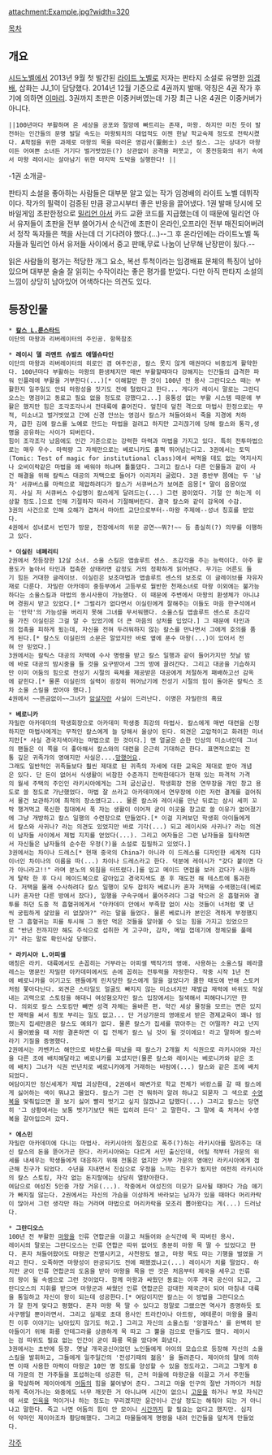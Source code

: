 attachment:Example.jpg?width=320

[[목차]]

== 개요 ==
[[시드노벨]]에서 2013년 9월 첫 발간된 [[라이트 노벨]]로 저자는 판타지 소설로 유명한 [[임경배]], 삽화는 JJ_1이 담당했다. 2014년 12월 기준으로 4권까지 발매. 약칭은 4권 작가 후기에 의하면 [[이마리]]. 3권까지 초판은 이중커버였는데 가장 최근 나온 4권은 이중커버가 아니다.

 ||100년마다 부활하며 온 세상을 공포와 절망에 빠트리는 존재, 마왕. 하지만 미친 듯이 발전하는 인간들의 문명 발달 속도는 마왕퇴치의 대업적도 이젠 한낱 학교숙제 정도로 전락시켰다. A학점을 위한 과제로 마왕의 목을 따러온 영검사(靈劍士) 소년 칼스. 그는 상대가 마왕이든 어여쁜 소녀든 거기다 벌거벗었든(?) 상관없이 공격을 퍼붓고, 이 풍전등화의 위기 속에서 마왕 레이시는 살아남기 위한 마지막 도박을 실행한다! ||
-1권 소개글-

판타지 소설을 좋아하는 사람들은 대부분 알고 있는 작가 임경배의 라이트 노벨 데뷔작이다. 작가의 필력이 검증된 만큼 광고시부터 좋은 반응을 끌어냈다. 1권 발매 당시에 모바일게임 초판한정으로 [[밀리언 아서]] 카드 교환 코드를 지급했는데 이 때문에 밀리언 아서 유저들이 초판을 전부 쓸어가서 순식간에 초판이 온라인,오프라인 전부 매진되어버려서 정작 독자들은 책을 사는데 더 기다려야 했다.(...)--그 후 온라인에는 라이트노벨 독자들과 밀리언 아서 유저들 사이에서 중고 판매,무료 나눔이 난무해 난장판이 됬다.--

읽은 사람들의 평가는 적당한 개그 요소, 복선 투척이라는 임경배표 문체의 특징이 남아있으며 대부분 술술 잘 읽히는 수작이라는 좋은 평가를 받았다. 다만 아직 판타지 소설의 느낌이 상당히 남아있어 어색하다는 의견도 있다. 

== 등장인물 ==

 * '''[[칼스 L.룬스타드]]'''
 이단의 마왕과 리버레이터의 주인공. 항목참조

 * '''레이시 델 라멘트 슈발츠 에델슈타인'''
 이단의 마왕과 리버레이터의 히로인 겸 여주인공, 칼스 못지 않게 매권마다 비중있게 활약한다. 100년마다 부활하는 마왕의 환생체지만 매번 부활할때마다 강해지는 인간들의 급격한 파워 인플레에 부활을 거부한다(...)[* 이해할만 한 것이 100년 전 용사 그란디오스 때는 부활한지 일주일도 안되 마왕성을 짓기도 전에 털렸다고 한다... 게다가 레이시 말로는 그란디오스는 명검이고 동료고 필요 없을 정도로 강했다고...] 융통성 없는 부활 시스템 때문에 부활은 했지만 힘은 조각조각나서 전대륙에 흩어진다. 엎친데 덮친 격으로 마법사 한정으로는 무적, 미소녀고 벌거벗었고 간에 신경 안쓰는 영검사 칼스가 쳐들어와서 죽을 지경에 처하자, 급한 김에 칼스를 노예로 만드는 마법을 걸려고 하지만 고리끊기에 당해 칼스와 통각,생명을 공유하는 사이가 되버린다.
 힘이 조각조각 났음에도 인간 기준으로는 강력한 마력과 마법을 가지고 있다. 특히 전투마법으로는 매우 우수. 마력량 그 자체만으로는 베로니카도 훌쩍 뛰어넘는다고. 3권에서는 토믹(Tomic: Test of magic for institutional class)에서 써먹을 데도 없는 역지사지나 오비이락같은 마법을 왜 배워야 하냐며 툴툴댔다. 그리고 칼스나 다른 인물들과 같이 사건 해결을 위해 칼릭스 대공의 저택으로 들어가 이리저리 굴렀다. 3권 중반부 쯤에는 두 '남자' 서큐버스를 마력으로 제압하려다가 칼스가 서큐버스가 보여준 음몽[* 말이 음몽이었지. 사실 저 서큐버스 수십명이 칼스에게 달려드는(...) 그런 꿈이었다. 기절 안 하는게 이상할 정도.]으로 인해 기절하자 따라서 기절해버린다. 결국 칼스와 같이 감옥에 수감.
 3권의 사건으로 인해 오해가 겹쳐서 마아트 교단으로부터--마왕 주제에--성녀 칭호를 받았다. 
 4권에서 성녀로서 빈민가 방문, 전장에서의 위문 공연~~뭐?!~~ 등 충실히(?) 의무를 이행하고 있다.

 * '''이실린 네페리티'''
 2권에서 첫등장한 12살 소녀. 소울 스킬은 앱솔루트 센스. 초감각을 주는 능력이다. 아주 활용도가 높아서 타인과 접촉한 상태라면 감정도 거의 정확하게 읽어낸다. 무기는 어른도 들기 힘든 거대한 글레이브. 이실린은 보조마법과 앱솔루트 센스의 보조로 이 글레이브를 자유자재로 다룬다. 자밀란 아카데미 중등부에서 고등부로 월반한 천재소녀로 마왕 이외에는 불가능하다는 소울스킬과 마법의 동시사용이 가능했다. 이 때문에 주변에서 마왕의 환생체가 아니냐며 경원시 받고 있었다.[* 그럴리가 없다면서 이실린에게 잘해주는 이들도 마음 한구석에서는 '만약'의 가능성을 버리지 못해 그녀를 무서워했다. 소울스킬 앱솔루트 센스로 초감각을 가진 이실린은 그걸 알 수 있었기에 더 큰 마음의 상처를 입었다.] 그 때문에 타인과의 접촉을 피하게 됬는데, 자신을 전혀 두려워하지 않는 칼스를 만나면서 그에게 호의를 품게 된다.[* 칼스도 이실린의 소문은 알았지만 바로 옆에 푼수 마왕(...)이 있어서 전혀 안 믿었다.] 
 3권에서는 칼릭스 대공의 저택에 수사 명령을 받고 칼스 일행과 같이 들어가지만 첫날 밤에 바로 대공의 밤시중을 들 것을 요구받아서 그의 방에 끌려간다. 그리고 대공을 기습하지만 이미 어둠의 힘으로 전성기 시절의 육체를 제공받은 대공에게 처절하게 패배하고선 감옥에 같힌다.[* 물론 이실린의 실력이 굉장히 뛰어났기에 전성기 시절의 힘이 돌아온 칼릭스 조차 소울 스킬을 썼어야 했다.]
 4권에서 ~~뜬금없이~~그녀가 [[암살자]]란 사실이 드러난다. 이명은 자밀란의 흑묘

 
 * '''베로니카'''
 자밀란 아카데미의 학생회장으로 아카데미 학생중 최강의 마법사. 칼스에게 매번 대련을 신청하지만 마법사에게는 무적인 칼스에게 늘 당해서 울상이 된다. 외견은 고압적이고 화려한 미녀지만[* 사실 경국지색이라는 마법으로 한 것이다.] 맨 얼굴은 순한 인상의 미소녀인데 그녀의 팬들은 이 쪽을 더 좋아해서 칼스와의 대련을 은근히 기대하곤 한다. 표면적으로는 전통 깊은 귀족가의 영애지만 사실은....[[망했어요]].
 그래도 일반적인 귀족들보다 훨씬 제대로 된 귀족의 자세에 대한 교육은 제대로 받아 개념은 있다. 단 돈이 없어서 식생활이 비참한 수준까지 전락한데다가 현재 있는 파격적 가격의 월세 주택의 주인인 라키시아에게는 그저 굽신굽신. 학생회장 전용 연무장을 개인 창고 용도로 쓸 정도로 가난했었다. 마법 잘 쓰라고 아카데미에서 연무장에 이런 저런 결계를 걸어줘서 물건 보관하기에 최적의 장소였다고... 물론 칼스와 레이시를 만난 뒤로는 삼시 세끼 꼬박 챙겨먹고 푹신한 침대에서 푹 자는 생활이 이어져 굳이 이곳을 창고로 쓸 이유가 없어졌기에 그냥 개방하고 칼스 일행의 수련장으로 만들었다.[* 이걸 지켜보던 학생회 아이들에게서 칼스와 사귀나? 라는 의견도 있었지만 바로 기각(...) 되고 레이시와 사귀나? 라는 의견이 남자들 사이에서 제법 지지를 얻었다(...). 그리고 여자들은 그런 남자들을 질타하면서 자신들은 남자들의 순수한 우정(?)을 소설로 집필하고 있었다.]
 3권에서는 차이나 드레스[* 현재 중국의 China가 아니라 이 드레스를 디자인한 세계적 디자이너인 차이나의 이름을 따(...) 차이나 드레스라고 한다. 덕분에 레이시가 "갖다 붙이면 다가 아니라고!!" 라며 분노의 외침을 터뜨렸다.]를 입고 메이드 면접을 보러 갔다가 시원하게 탈락 한 후 다시 메이드복으로 갈아입고 경국지색도 푼 후 재도전 해 테스트에 통과한다. 저택을 몰래 수사하려다 칼스 일행이 모두 잡히자 베로니카 혼자 저택을 수색했는데(베로니카 혼자만 다른 방에서 잤다), 일행을 구속구에서 풀어주려다 그걸 막으러 온 흡혈귀와 결투를 하던 도중 적 흡혈귀에게서 "아카데미 안에서 부족함 없이 사는 것들이 너처럼 몇 년씩 궁핍하게 살았을 리 없잖아?" 라는 말을 들었다. 물론 베로니카 본인은 격하게 부정했지만 그 흡혈귀는 피를 투시해 그 동안 먹은 것들을 알아볼 수 있는 힘을 가지고 있었으므로 "반년 전까지만 해도 주식으로 섭취한 게 고구마, 감자, 메밀 껍데기에 정체모를 풀떼기" 라는 말로 확인사살 당했다. 

 
 * '''라키시아 L.아피셀'''
 애칭은 라키. 대륙에서도 손꼽히는 거부라는 아피셀 백작가의 영애. 사용하는 소울스킬 헤라클레스는 명문인 자밀란 아카데미에서도 손에 꼽히는 전투력을 자랑한다. 작중 시작 1년 전에 베로니카를 이기고도 팬들에게 린치당한 칼스에게 말을 걸었다가 쿨한 태도에 반해 스토커처럼 쫓아다닌다. 외견은 스타일도 얼굴도 빠지지 않는 미소녀지만 재벌급 재력에 바위도 작살내는 괴력으로 스토킹을 해대니 여성혐오자인 칼스 입장에서는 질색해서 피해다니기만 한다. 의외로 칼스 스토킹만 빼면 성격 자체는 올바른 편. 약간 세상 물정을 모르는 면은 있지만 재력을 써서 횡포 부리는 일도 없고... 단 거상가문의 영애로서 받은 경제교육이 꽤나 엄했는지 집세만큼은 칼스도 예외가 없다. 물론 칼스가 집세를 깎아주는 건 어떨까? 라고 넌지시 물어봤을 때 저랑 결혼하면 이 집 전체가 칼스 님 것이 될 것이에요! 라고 말하며 칼스바라기 기질을 증명했다. 
 2권에서는 카벤카스 해안으로 바캉스를 떠났을 때 칼스가 2개월 치 식권으로 라키시아와 자신을 다른 조에 배치해달라고 베로니카를 꼬셨지만(물론 칼스와 레이시는 베로니카와 같은 조에 배치) 그녀가 식권 반년치로 베로니카에게 거래하는 바람에(...) 칼스와 같은 조에 배치되었다. 
 여담이지만 정신세계가 제법 괴상한데, 2권에서 해변가로 학교 전체가 바캉스를 갈 때 칼스에게 싫어하는 색이 뭐냐고 물었다. 칼스가 그런 건 뭐하러 알려 하냐고 되묻자 그 색으로 [[수영복]]을 맞춰입으면 꼴 보기 싫어 빨리 벗기고 싶지 않겠냐고 답했다(...) 그리고 칼스는 당연히 '그 상황에서는 보통 벗기기보단 뭐든 입히려 든다' 고 말한다. 그 말에 축 처져서 수영복을 갈아입으러 갔다. 

 * '''에스민'''
 자밀란 아카데미에 다니는 마법사. 라키시아의 절친으로 폭주(?)하는 라키시아를 말려주는 대신 칼스의 돈을 뜯어가곤 한다. 라키시아와는 다르게 서민 출신인데, 어릴 적부터 가문의 위세를 내세우는 학생들에게 대응하기 위해 전통은 없지만 거부 가문의 영애인 라키시아에게 접근해 친구가 되었다. 수년을 지내면서 진심으로 우정을 느끼는 친우가 됬지만 여전히 라키시아의 칼스 스토킹, 자각 없는 돈지랄에는 상당히 열받아한다.
 여담으로 여성진 5인중 가장 거유(...). 작중에서 여성진의 미모가 묘사될 때마다 가슴 얘기가 빠지질 않는다. 2권에서는 자신의 가슴을 이상하게 바라보는 남자가 있을 때마다 머리카락이 많아서 그런 생각만 하는 거라며 마법으로 머리카락을 모조리 뽑아왔다는 게(...) 드러났다.

 * '''그란디오스'''
 100년 전 부활한 [[마왕]]을 인류 연합군을 이끌고 쳐들어와 순식간에 목 따버린 용사.
 레이시의 말로는 그란디오스는 인류 연합군 따위 없어도 충분히 마왕 목 딸 수 있었다고 한다. 혼자 쳐들어왔어도 마왕군 전멸시키고, 사천왕도 썰고, 마왕 목도 따는 기행을 벌였을 거라고 한다. 오죽하면 마왕성이 완공되기도 전에 패했겠냐고(...) 레이시가 치를 떨었다. 하지만 굳이 인류 연합군의 도움을 받아 마왕을 목을 딴 것은 처음부터 제국을 세우고 인류의 왕이 될 속셈으로 그런 것이었다. 함께 마왕과 싸웠던 동료는 이후 개국 공신이 되고, 그란디오스의 지휘를 받으며 마왕군과 싸웠던 인류 연합군은 강대한 제국군이 되어 마침내 대륙을 통일하고 자신이 왕이 되는데 성공한다.[* 여담이지만 칼스는 이 방법을 그란디오스가 잘 한게 맞다고 평했다. 혼자 마왕 목 딸 수 있다고 정말로 그랬으면 역사가 증명하듯 토사구팽일 뿐이라면서. 그리고 실제로 초대 용사인 트라칸이나 아트랑, 에테룬이 마왕을 물리친 이후 이야기는 남아있지 않기도 하고.] 그리고 자신의 소울스킬 '앙겔라스' 를 완벽히 받아들이기 위해 화룡 안테그라를 상큼하게 목 따고 그 뿔을 검으로 만들기도 했다. 레이시는 검 따위도 필요 없는 인간이 굳이 화룡 목을 땄다며 화냈다. 
 3권에서는 초반에 등장. 옛날 개국공신이었던 노인들에게 아이의 모습으로 등장해 자신의 소울스킬을 발휘하고, 그들에게 일주일간의 '전성기때의 젊음' 을 돌려준다. 제이아의 말에 의하면 이때 사용한 마력이 마왕군 10만 명 정도를 양성할 수 있을 정도라고. 그리고 그렇게 8대 가문의 전 가주들을 포섭하는데 성공한 뒤, 근처 마을에 마왕군을 이끌고 가서 주민들을 학살하며 제이아에게 [[어둠]]의 힘을 불어넣어 준다. 그리고 마을 인구의 절반 가까이가 처참하게 죽어가나는 와중에도 너무 깨끗한 거 아니냐며 시간이 없으니 [[고문]]을 하거나 부모 자식간에 서로 [[인육]]을 먹이거나 하는 정도는 무리겠지만 윤간이나 간살 정도는 해줘야 되는 거 아니냐고 말한다. 죽고 나면 어둠의 힘이 안 모이니 [[시간]]까지 할 필요는 없다고 했지만. 심지어 악마인 제이아조차 황당해했다. 그리고 마물들에게 명령을 내려 인간들을 덮치게 만들었다. 

[[각주]]

